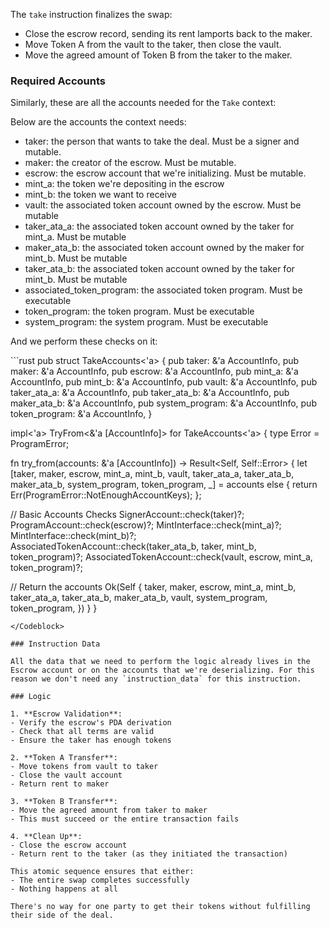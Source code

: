 <ArticleSection name="Take" id="take" level="h2" />

The `take` instruction finalizes the swap:
  - Close the escrow record, sending its rent lamports back to the maker.
- Move Token A from the vault to the taker, then close the vault.
- Move the agreed amount of Token B from the taker to the maker.

### Required Accounts

Similarly, these are all the accounts needed for the `Take` context:

Below are the accounts the context needs:

- taker: the person that wants to take the deal. Must be a signer and mutable.
- maker: the creator of the escrow. Must be mutable.
- escrow: the escrow account that we're initializing. Must be mutable.
- mint_a: the token we're depositing in the escrow
- mint_b: the token we want to receive
- vault: the associated token account owned by the escrow. Must be mutable
- taker_ata_a: the associated token account owned by the taker for mint_a. Must be mutable
- maker_ata_b: the associated token account owned by the maker for mint_b. Must be mutable
- taker_ata_b: the associated token account owned by the taker for mint_b. Must be mutable
- associated_token_program: the associated token program. Must be executable
- token_program: the token program. Must be executable
- system_program: the system program. Must be executable

And we perform these checks on it:

<Codeblock lang="rust">
  ```rust
  pub struct TakeAccounts<'a> {
  pub taker: &'a AccountInfo,
  pub maker: &'a AccountInfo,
  pub escrow: &'a AccountInfo,
  pub mint_a: &'a AccountInfo,
  pub mint_b: &'a AccountInfo,
  pub vault: &'a AccountInfo,
  pub taker_ata_a: &'a AccountInfo,
  pub taker_ata_b: &'a AccountInfo,
  pub maker_ata_b: &'a AccountInfo,
  pub system_program: &'a AccountInfo,
  pub token_program: &'a AccountInfo,
}

  impl<'a> TryFrom<&'a [AccountInfo]> for TakeAccounts<'a> {
  type Error = ProgramError;

  fn try_from(accounts: &'a [AccountInfo]) -> Result<Self, Self::Error> {
  let [taker, maker, escrow, mint_a, mint_b, vault, taker_ata_a, taker_ata_b, maker_ata_b, system_program, token_program, _] = accounts else {
  return Err(ProgramError::NotEnoughAccountKeys);
};

  // Basic Accounts Checks
  SignerAccount::check(taker)?;
  ProgramAccount::check(escrow)?;
  MintInterface::check(mint_a)?;
  MintInterface::check(mint_b)?;
  AssociatedTokenAccount::check(taker_ata_b, taker, mint_b, token_program)?;
  AssociatedTokenAccount::check(vault, escrow, mint_a, token_program)?;

  // Return the accounts
  Ok(Self {
  taker,
  maker,
  escrow,
  mint_a,
  mint_b,
  taker_ata_a,
  taker_ata_b,
  maker_ata_b,
  vault,
  system_program,
  token_program,
})
}
  }
  ```
</Codeblock>

### Instruction Data

All the data that we need to perform the logic already lives in the Escrow account or on the accounts that we're deserializing. For this reason we don't need any `instruction_data` for this instruction.

### Logic

1. **Escrow Validation**:
- Verify the escrow's PDA derivation
- Check that all terms are valid
- Ensure the taker has enough tokens

2. **Token A Transfer**:
- Move tokens from vault to taker
- Close the vault account
- Return rent to maker

3. **Token B Transfer**:
- Move the agreed amount from taker to maker
- This must succeed or the entire transaction fails

4. **Clean Up**:
- Close the escrow account
- Return rent to the taker (as they initiated the transaction)

This atomic sequence ensures that either:
  - The entire swap completes successfully
- Nothing happens at all

There's no way for one party to get their tokens without fulfilling their side of the deal.
